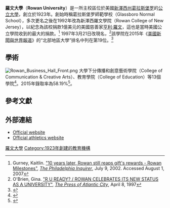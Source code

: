 {{Infobox university 
|SealImage = Rowan University seal.svg
|image = Rowan University, Bunce Hall facade with two names (Glassboro State College and Rowan University).jpg
|name = Rowan University
|motto = Eruditio spes mundi（Education, hope of the world）
|established = 1923年
|type = 公立大學<ref>{{cite web|url=http://www.nj.gov/highereducation/colleges/schools_sector.shtml|title=NJ College & University Directory by Sector|format=COM|date=|accessdate=2014-07-13|archive-date=2016-01-08|archive-url=https://web.archive.org/web/20160108093653/http://www.nj.gov/highereducation/colleges/schools_sector.shtml|dead-url=no}}</ref>
|endowment = $1.405億<ref>{{cite web|url=http://www.nacubo.org/Documents/research/2012NCSEPublicTablesEndowmentMarketValuesFinalJanuary232013.pdf|title=NCSE PUblic Tables Endowment Market Values|format=PDF|date=|accessdate=2013-02-05|deadurl=yes|archiveurl=https://www.webcitation.org/6ETd4s514?url=http://www.nacubo.org/Documents/research/2012NCSEPublicTablesEndowmentMarketValuesFinalJanuary232013.pdf|archivedate=2013-02-16}}</ref>
|president = Ali A. Houshmand  
|provost = James Newell
|city = [[葛拉斯堡罗|葛拉斯堡罗]]、[[肯頓_(新澤西州)|肯頓]]和[[斯特拉特福_(新澤西州)|斯特拉特福]]
|state = [[新澤西州|新澤西州]] 
|country = [[美國|美國]]
|faculty = 1,550<ref name="fast facts" />
|staff = 1,806<ref name="fast facts" />
|campus =郊區，{{convert|200|acre|km2}} 
|former_names = Glassboro Normal School (1923–37)<br />New Jersey State Teachers College at Glassboro (1937–58)<br />Glassboro State College (1958–92)<br />Rowan College of New Jersey (1992–97)<ref name="rowan history">{{cite web |url=http://www.rowan.edu/subpages/about/history/ |title=History |accessdate=2010-01-27 |work=Official Site |date= |archive-url=https://web.archive.org/web/20100112183240/http://www.rowan.edu/subpages/about/history/ |archive-date=2010-01-12 |dead-url=yes }}</ref>
|undergrad = 12,022 <ref name="fast facts">{{cite web |url=http://www.rowan.edu/fastfacts/ |title=Fast Facts |accessdate=2013-02-05 |work=Official Site |date= |archive-date=2017-10-10 |archive-url=https://web.archive.org/web/20171010180650/http://www.rowan.edu/fastfacts/ |dead-url=no }}</ref>
|postgrad = 1,927 <ref name="fast facts" />
|colors = {{color box|#330000}} 羅文褐<ref name="color">{{cite web |url=http://www.rowan.edu/advancement/publications/colors/ |title=The brown and gold standard |accessdate=2008-12-11 |publisher=Rowan University graphic standards |date= |archive-date=2009-02-20 |archive-url=https://web.archive.org/web/20090220050158/http://www.rowan.edu/advancement/publications/colors/ |dead-url=yes }}</ref><br />{{color box|#EDD51C}} 羅文金<ref name="color" />
|nickname = RU, The Row, The Boro, Rowan
|mascot = Prof, "Whoo RU"<ref>{{cite web |url=http://www.rowanathletics.com/Sports/gen/2007/Mascot.asp |title=About the Prof |accessdate=2009-01-10 |publisher=Rowan University |archive-url=https://web.archive.org/web/20081225150954/http://www.rowanathletics.com/Sports/gen/2007/Mascot.asp |archive-date=2008-12-25 |dead-url=yes }}</ref>
|athletics = [[NCAA|NCAA]] Division III
|free_label = 校報
|free = 《The Whit》
|free_label = 校廣播
|free = 89.7 WGLS
|website = {{URL|http://www.rowan.edu}}
|logo =[[File:Rowan_University_logo.svg|200px]]
}}

'''羅文大學'''（'''Rowan University'''）是一所主校區位於美國[[新澤西州|新澤西州]][[葛拉斯堡罗|葛拉斯堡罗]]的[[公立大學|公立大學]]，創立於1923年。創始時稱葛拉斯堡罗師範學校（Glassboro Normal School），多次更名之後在1992年改為新澤西羅文學院（Rowan College of New Jersey），以紀念為該校捐款1億美元的美國慈善家[[亨利·羅文|亨利·羅文]]，這也是當時美國公立學院收到的最大的捐款。<ref>Gurney, Kaitlin. [http://infoweb.newsbank.com/iw-search/we/InfoWeb?p_action=doc&p_docid=0F4AE72930ABDD06&p_docnum=2&p_queryname=NaN&p_product=NewsBank&p_theme=aggregated4&p_nbid=B48D4FNGMTE4NTg0NzQ0OS4yODY4NjU6MTo3OnJhLTE4ODg "10 years later, Rowan still reaps gift's rewards - Rowan Milestones"], ''[[The_Philadelphia_Inquirer|The Philadelphia Inquirer]]'', July 9, 2002. Accessed August 1, 2007</ref> 1997年3月21日改現名，<ref>O'Brien, Gina. [http://infoweb.newsbank.com/iw-search/we/InfoWeb?p_action=doc&p_docid=0EAEACDF96615254&p_docnum=14&p_queryname=NaN&p_product=NewsBank&p_theme=aggregated4&p_nbid=B48D4FNGMTE4NTg0NzQ0OS4yODY4NjU6MTo3OnJhLTE4ODg "R U READY? / ROWAN CELEBRATES ITS NEW STATUS AS A UNIVERSITY"], ''[[The_Press_of_Atlantic_City|The Press of Atlantic City]]'', April 8, 1997</ref>該學院在2015年《[[美國新聞與世界報道|美國新聞與世界報道]]》的“北部地區大學”排名中列在第19位。<ref name="USnews">{{cite web|title=Rowan University|url=http://colleges.usnews.rankingsandreviews.com/best-colleges/rowan-university-2609|publisher=[[美國新聞與世界報道|美國新聞與世界報道]]|accessdate=2015-03-28|archive-date=2016-10-15|archive-url=https://web.archive.org/web/20161015135342/http://colleges.usnews.rankingsandreviews.com/best-colleges/rowan-university-2609|dead-url=no}}</ref>

== 學術==
{{Infobox US university ranking
| USNWR_NU = 171 
| Forbes = 365
}}
[[File:Rowan_Business_Hall_Front.png|thumb]]
大學下分傳播和創意藝術學院（College of Communication & Creative Arts）、教育學院（College of Education）等13個學院<ref name=trenton>{{cite news|last=Amico|first=Ross|title=Organist Gordon Turk to headline concert at Ocean Grove's Great Auditorium|date=26 July 2013|work=NJ.com|publisher=[[Trenton_Times|Trenton Times]]|url=http://www.nj.com/times-entertainment/index.ssf/2013/07/organist_gordon_turk_to_headli.html|accessdate=30 July 2013|archive-date=2018-12-23|archive-url=https://web.archive.org/web/20181223122224/https://www.nj.com/times-entertainment/index.ssf/2013/07/organist_gordon_turk_to_headli.html|dead-url=no}}</ref>。2015年錄取率為58.19%<ref>{{cite news | url=http://www.northjersey.com/news/education/031512_Rowan_Universitys_exclusion_of_SAT_data_may_violate_ethics_rules.html | work=North Jersey.com | title=Rowan University's exclusion of SAT data may violate ethics rules | date=15 March 2012 | accessdate=8 April 2012 | first1=Patricia | last1=Alex | archive-date=2012-03-20 | archive-url=https://web.archive.org/web/20120320152027/http://www.northjersey.com/news/education/031512_Rowan_Universitys_exclusion_of_SAT_data_may_violate_ethics_rules.html | dead-url=no }}</ref>。

==參考文獻==
{{Reflist|2}}

==外部連結==
* [http://www.rowan.edu/ Official website] {{Wayback|url=http://www.rowan.edu/ |date=20160304092353 }}
* [http://www.rowanathletics.com/ Official athletics website] {{Wayback|url=http://www.rowanathletics.com/ |date=20210411020937 }}

{{新澤西州的學院和大學}}

{{coord|39|42|39.30|N|75|07|06.38|W|display=title}}

[[Category:羅文大學|]]
[[Category:1923年創建的教育機構|Category:1923年創建的教育機構]]